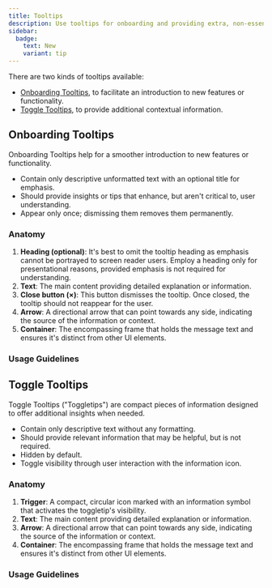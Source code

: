 ```yaml
---
title: Tooltips
description: Use tooltips for onboarding and providing extra, non-essential information.
sidebar:
  badge:
    text: New
    variant: tip
---
```



There are two kinds of tooltips available:

- [Onboarding Tooltips](#onboarding-tooltips), to facilitate an introduction to new features or functionality.
- [Toggle Tooltips](#toggle-tooltips), to provide additional contextual information.

## Onboarding Tooltips

Onboarding Tooltips help for a smoother introduction to new features or functionality.

- Contain only descriptive unformatted text with an optional title for emphasis.
- Should provide insights or tips that enhance, but aren't critical to, user understanding.
- Appear only once; dismissing them removes them permanently.

### Anatomy

<OnboardingTooltipAnatomy />

1. <strong>Heading (optional)</strong>: It's best to omit the tooltip heading as
   emphasis cannot be portrayed to screen reader users. Employ a heading only
   for presentational reasons, provided emphasis is not required for
   understanding.
2. <strong>Text</strong>: The main content providing detailed explanation or
   information.
3. <strong>Close button (×)</strong>: This button dismisses the tooltip. Once
   closed, the tooltip should not reappear for the user.
4. <strong>Arrow</strong>: A directional arrow that can point towards any side,
   indicating the source of the information or context.
5. <strong>Container</strong>: The encompassing frame that holds the message
   text and ensures it's distinct from other UI elements.

### Usage Guidelines

<TooltipGuidelines />

## Toggle Tooltips

Toggle Tooltips ("Toggletips") are compact pieces of information designed to offer additional insights when needed.

- Contain only descriptive text without any formatting.
- Should provide relevant information that may be helpful, but is not required.
- Hidden by default.
- Toggle visibility through user interaction with the information icon.

### Anatomy

<ToggletipAnatomy />

1. <strong>Trigger</strong>: A compact, circular icon marked with an information
   symbol that activates the toggletip's visibility.
2. <strong>Text</strong>: The main content providing detailed explanation or
   information.
3. <strong>Arrow</strong>: A directional arrow that can point towards any side,
   indicating the source of the information or context.
4. <strong>Container</strong>: The encompassing frame that holds the message
   text and ensures it's distinct from other UI elements.

### Usage Guidelines

<ToggletipGuidelines />